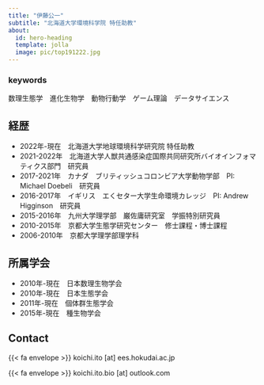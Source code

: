 ```yaml
---
title: "伊藤公一"
subtitle: "北海道大学環境科学院 特任助教" 
about:
  id: hero-heading
  template: jolla
  image: pic/top191222.jpg
---
```


:::{#hero-heading}
### keywords
数理生態学　進化生物学　動物行動学　ゲーム理論　データサイエンス
:::

## 経歴
- 2022年-現在　北海道大学地球環境科学研究院 特任助教
- 2021-2022年　北海道大学人獣共通感染症国際共同研究所バイオインフォマティクス部門　研究員
- 2017-2021年　カナダ　ブリティッシュコロンビア大学動物学部　PI: Michael Doebeli　研究員
- 2016-2017年　イギリス　エくセター大学生命環境カレッジ　PI: Andrew Higginson　研究員
- 2015-2016年　九州大学理学部　巌佐庸研究室　学振特別研究員
- 2010-2015年　京都大学生態学研究センター　修士課程・博士課程
- 2006-2010年　京都大学理学部理学科

## 所属学会
- 2010年-現在　日本数理生物学会
- 2010年-現在　日本生態学会
- 2011年-現在　個体群生態学会
- 2015年-現在　種生物学会　

## Contact
{{< fa envelope >}} koichi.ito [at] ees.hokudai.ac.jp

{{< fa envelope >}} koichi.ito.bio [at] outlook.com

